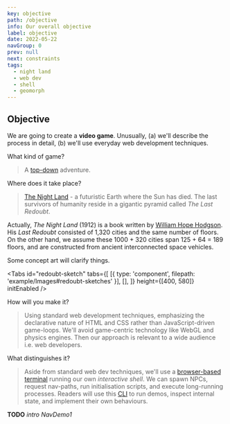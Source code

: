 ```yaml
---
key: objective
path: /objective
info: Our overall objective
label: objective
date: 2022-05-22
navGroup: 0
prev: null
next: constraints
tags:
  - night land
  - web dev
  - shell
  - geomorph
---
```



## Objective

We are going to create a **video game**.
Unusually,
(a) we'll describe the process in detail,
(b) we'll use everyday web development techniques.

What kind of game?
> A [top-down](https://en.wikipedia.org/wiki/Video_game_graphics#Top-down_perspective) adventure.

Where does it take place?
> [The Night Land](https://en.wikipedia.org/wiki/The_Night_Land "@new-tab") - a futuristic Earth where the Sun has died.
> The last survivors of humanity reside in a gigantic pyramid called _The Last Redoubt_.

<aside>

  Actually, _The Night Land_ (1912) is a book written by [William Hope Hodgson](https://en.wikipedia.org/wiki/William_Hope_Hodgson).
  His _Last Redoubt_ consisted of 1,320 cities and the same number of floors.
  On the other hand, we assume these 1000 + 320 cities span 125 + 64 = 189 floors,
  and are constructed from ancient interconnected space vehicles.
  
  Some concept art will clarify things.

</aside>

<Tabs
  id="redoubt-sketch"
  tabs={[
    [{ type: 'component', filepath: 'example/Images#redoubt-sketches' }],
    [],
  ]}
  height={[400, 580]}
  initEnabled
/>

How will you make it?
> Using standard web development techniques, emphasizing the declarative nature of HTML and CSS
> rather than JavaScript-driven game-loops.
> We'll avoid game-centric technology like WebGL and physics engines.
> Then our approach is relevant to a wide audience i.e. web developers.

What distinguishes it?
> Aside from standard web dev techniques,
> we'll use a [browser-based terminal](https://www.npmjs.com/package/xterm) running our own _interactive shell_.
> We can spawn NPCs, request nav-paths, run initialisation scripts, and execute long-running processes.
> Readers will use this [CLI](https://en.wikipedia.org/wiki/Command-line_interface) to run demos, inspect internal state, and implement their own behaviours.

__TODO__ _intro NavDemo1_